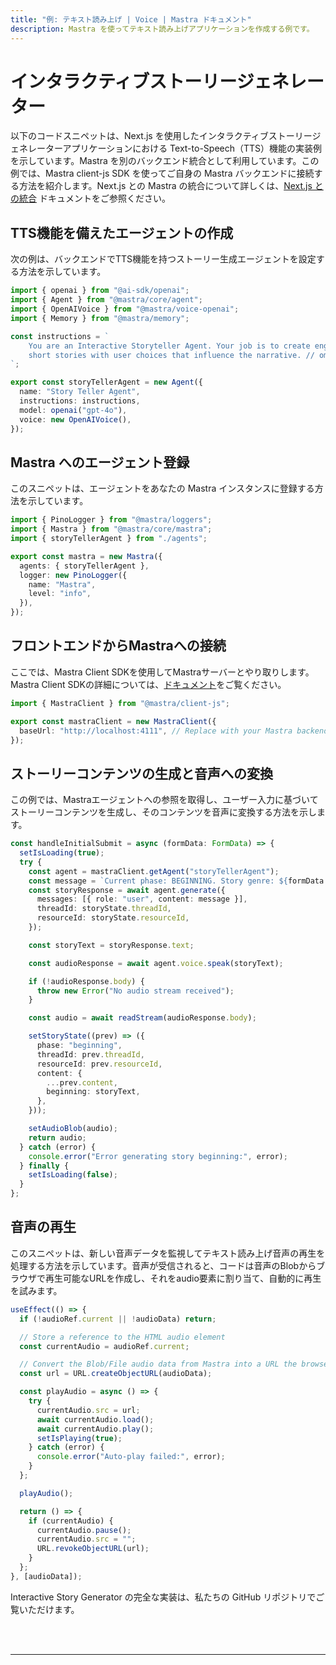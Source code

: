 ```yaml
---
title: "例: テキスト読み上げ | Voice | Mastra ドキュメント"
description: Mastra を使ってテキスト読み上げアプリケーションを作成する例です。
---
```



# インタラクティブストーリージェネレーター

以下のコードスニペットは、Next.js を使用したインタラクティブストーリージェネレーターアプリケーションにおける Text-to-Speech（TTS）機能の実装例を示しています。Mastra を別のバックエンド統合として利用しています。この例では、Mastra client-js SDK を使ってご自身の Mastra バックエンドに接続する方法を紹介します。Next.js との Mastra の統合について詳しくは、[Next.js との統合](/docs/frameworks/next-js) ドキュメントをご参照ください。

## TTS機能を備えたエージェントの作成

次の例は、バックエンドでTTS機能を持つストーリー生成エージェントを設定する方法を示しています。

```typescript filename="src/mastra/agents/index.ts"
import { openai } from "@ai-sdk/openai";
import { Agent } from "@mastra/core/agent";
import { OpenAIVoice } from "@mastra/voice-openai";
import { Memory } from "@mastra/memory";

const instructions = `
    You are an Interactive Storyteller Agent. Your job is to create engaging
    short stories with user choices that influence the narrative. // omitted for brevity
`;

export const storyTellerAgent = new Agent({
  name: "Story Teller Agent",
  instructions: instructions,
  model: openai("gpt-4o"),
  voice: new OpenAIVoice(),
});
```

## Mastra へのエージェント登録

このスニペットは、エージェントをあなたの Mastra インスタンスに登録する方法を示しています。

```typescript filename="src/mastra/index.ts"
import { PinoLogger } from "@mastra/loggers";
import { Mastra } from "@mastra/core/mastra";
import { storyTellerAgent } from "./agents";

export const mastra = new Mastra({
  agents: { storyTellerAgent },
  logger: new PinoLogger({
    name: "Mastra",
    level: "info",
  }),
});
```

## フロントエンドからMastraへの接続

ここでは、Mastra Client SDKを使用してMastraサーバーとやり取りします。Mastra Client SDKの詳細については、[ドキュメント](/docs/deployment/client)をご覧ください。

```typescript filename="src/app/page.tsx"
import { MastraClient } from "@mastra/client-js";

export const mastraClient = new MastraClient({
  baseUrl: "http://localhost:4111", // Replace with your Mastra backend URL
});
```

## ストーリーコンテンツの生成と音声への変換

この例では、Mastraエージェントへの参照を取得し、ユーザー入力に基づいてストーリーコンテンツを生成し、そのコンテンツを音声に変換する方法を示します。

```typescript filename="/app/components/StoryManager.tsx"
const handleInitialSubmit = async (formData: FormData) => {
  setIsLoading(true);
  try {
    const agent = mastraClient.getAgent("storyTellerAgent");
    const message = `Current phase: BEGINNING. Story genre: ${formData.genre}, Protagonist name: ${formData.protagonistDetails.name}, Protagonist age: ${formData.protagonistDetails.age}, Protagonist gender: ${formData.protagonistDetails.gender}, Protagonist occupation: ${formData.protagonistDetails.occupation}, Story Setting: ${formData.setting}`;
    const storyResponse = await agent.generate({
      messages: [{ role: "user", content: message }],
      threadId: storyState.threadId,
      resourceId: storyState.resourceId,
    });

    const storyText = storyResponse.text;

    const audioResponse = await agent.voice.speak(storyText);

    if (!audioResponse.body) {
      throw new Error("No audio stream received");
    }

    const audio = await readStream(audioResponse.body);

    setStoryState((prev) => ({
      phase: "beginning",
      threadId: prev.threadId,
      resourceId: prev.resourceId,
      content: {
        ...prev.content,
        beginning: storyText,
      },
    }));

    setAudioBlob(audio);
    return audio;
  } catch (error) {
    console.error("Error generating story beginning:", error);
  } finally {
    setIsLoading(false);
  }
};
```

## 音声の再生

このスニペットは、新しい音声データを監視してテキスト読み上げ音声の再生を処理する方法を示しています。音声が受信されると、コードは音声のBlobからブラウザで再生可能なURLを作成し、それをaudio要素に割り当て、自動的に再生を試みます。

```typescript filename="/app/components/StoryManager.tsx"
useEffect(() => {
  if (!audioRef.current || !audioData) return;

  // Store a reference to the HTML audio element
  const currentAudio = audioRef.current;

  // Convert the Blob/File audio data from Mastra into a URL the browser can play
  const url = URL.createObjectURL(audioData);

  const playAudio = async () => {
    try {
      currentAudio.src = url;
      await currentAudio.load();
      await currentAudio.play();
      setIsPlaying(true);
    } catch (error) {
      console.error("Auto-play failed:", error);
    }
  };

  playAudio();

  return () => {
    if (currentAudio) {
      currentAudio.pause();
      currentAudio.src = "";
      URL.revokeObjectURL(url);
    }
  };
}, [audioData]);
```

Interactive Story Generator の完全な実装は、私たちの GitHub リポジトリでご覧いただけます。

<br />
<br />
<hr className="dark:border-[#404040] border-gray-300" />
<br />
<br />
<GithubLink
  link={
    "https://github.com/mastra-ai/voice-examples/tree/main/text-to-speech/interactive-story"
  }
/>
